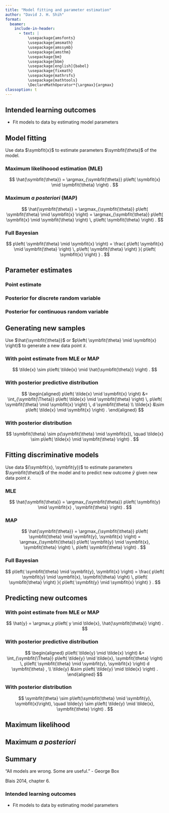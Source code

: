 ```yaml
---
title: "Model fitting and parameter estimation"
author: "David J. H. Shih"
format:
  beamer:
    include-in-header:
      - text: |
          \usepackage{amsfonts}
          \usepackage{amsmath}
          \usepackage{amssymb}
          \usepackage{amsthm}
          \usepackage{bm}
          \usepackage{bbm}
          \usepackage[english]{babel}
          \usepackage{fixmath}
          \usepackage{mathrsfs}
          \usepackage{mathtools}
          \DeclareMathOperator*{\argmax}{argmax}
classoption: t  
---
```


## Intended learning outcomes {.c}

- Fit models to data by estimating model parameters


## Model fitting

Use data $\symbfit{x}$ to estimate parameters $\symbfit{\theta}$ of the model.

### Maximum likelihoood estimation (MLE)
$$
\hat{\symbfit{\theta}} 
 = \argmax_{\symbfit{\theta}}
  p\left( \symbfit{x} \mid \symbfit{\theta} \right) .
$$

### Maximum *a posteriori* (MAP)
$$
\hat{\symbfit{\theta}} 
 = \argmax_{\symbfit{\theta}}
  p\left( \symbfit{\theta} \mid \symbfit{x} \right)
 = \argmax_{\symbfit{\theta}}
  p\left( \symbfit{x} \mid \symbfit{\theta} \right) \,
  p\left( \symbfit{\theta} \right) .
$$

### Full Bayesian
$$
p\left( \symbfit{\theta} \mid \symbfit{x} \right)
 = \frac{
  p\left( \symbfit{x} \mid \symbfit{\theta} \right) \,
  p\left( \symbfit{\theta} \right)
 }{
  p\left( \symbfit{x} \right)
 } .
$$


## Parameter estimates

### Point estimate

\vspace{3em}

### Posterior for discrete random variable

\vspace{5em}

### Posterior for continuous random variable

\vspace{5em}


## Generating new samples

Use $\hat{\symbfit{\theta}}$ or 
$p\left( \symbfit{\theta} \mid \symbfit{x} \right)$ to generate 
a new data point $\tilde{x}$.

### With point estimate from MLE or MAP
$$
\tilde{x} \sim 
 p\left( \tilde{x} \mid \hat{\symbfit{\theta}} \right) .
$$

### With posterior predictive distribution
$$
\begin{aligned}
p\left( \tilde{x} \mid \symbfit{x} \right)
 &= \int_{\symbfit{\Theta}}
  p\left( \tilde{x} \mid \symbfit{\theta} \right) \,
  p\left( \symbfit{\theta} \mid \symbfit{x} \right) \,
 d \symbfit{\theta}  \\
\tilde{x}
 &\sim p\left( \tilde{x} \mid \symbfit{x} \right) .
\end{aligned}
$$

### With posterior distribution
$$
\symbfit{\theta}
 \sim p(\symbfit{\theta} \mid \symbfit{x}), \quad
\tilde{x}
 \sim p\left( \tilde{x} \mid \symbfit{\theta} \right) .
$$


## Fitting discriminative models

Use data $(\symbfit{x}, \symbfit{y})$ to estimate parameters 
$\symbfit{\theta}$ of the model and to predict new outcome
$\hat{y}$ given new data point $\tilde{x}$.

### MLE
$$
\hat{\symbfit{\theta}} 
 = \argmax_{\symbfit{\theta}}
  p\left( \symbfit{y} \mid \symbfit{x} , \symbfit{\theta} \right) .
$$

### MAP 
$$
\hat{\symbfit{\theta}} 
 = \argmax_{\symbfit{\theta}}
  p\left( \symbfit{\theta} \mid \symbfit{y}, \symbfit{x} \right)
 = \argmax_{\symbfit{\theta}}
  p\left( \symbfit{y} \mid \symbfit{x}, \symbfit{\theta} \right) \,
  p\left( \symbfit{\theta} \right) .
$$

### Full Bayesian
$$
p\left( \symbfit{\theta} \mid \symbfit{y}, \symbfit{x} \right)
 = \frac{
  p\left( \symbfit{y} \mid \symbfit{x}, \symbfit{\theta} \right) \,
  p\left( \symbfit{\theta} \right)
 }{
  p\left( \symbfit{y} \mid \symbfit{x} \right)
 } .
$$


## Predicting new outcomes

### With point estimate from MLE or MAP
$$
\hat{y}
 = \argmax_y p\left( y \mid \tilde{x}, \hat{\symbfit{\theta}} \right) .
$$

### With posterior predictive distribution
$$
\begin{aligned}
p\left( \tilde{y} \mid \tilde{x} \right)
 &= \int_{\symbfit{\Theta}}
 p\left( \tilde{y} \mid \tilde{x}, \symbfit{\theta} \right) \,
 p\left( \symbfit{\theta} \mid \symbfit{y}, \symbfit{x} \right)
 d \symbfit{\theta} ,
\\
\tilde{y} &\sim p\left( \tilde{y} \mid \tilde{x} \right) .
\end{aligned}
$$

### With posterior distribution
$$
\symbfit{\theta}
 \sim p\left(\symbfit{\theta} \mid \symbfit{y}, \symbfit{x}\right), \quad
\tilde{y}
 \sim p\left( \tilde{y} \mid \tilde{x}, \symbfit{\theta} \right) .
$$


## Maximum likelihood



## Maximum *a posteriori*


## Summary

"All models are wrong. Some are useful."
- George Box

\bigskip

Blais 2014, chapter 6.


### Intended learning outcomes {.c}

- Fit models to data by estimating model parameters
